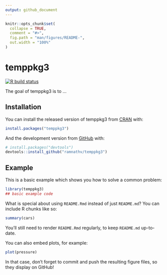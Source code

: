 ```yaml
---
output: github_document
---
```


<!-- README.md is generated from README.Rmd. Please edit that file -->

```r
knitr::opts_chunk$set(
  collapse = TRUE,
  comment = "#>",
  fig.path = "man/figures/README-",
  out.width = "100%"
)
```

# temppkg3

<!-- badges: start -->
[![R build status](https://github.com/ramnathv/temppkg3/workflows/R-CMD-check/badge.svg)](https://github.com/ramnathv/temppkg3/actions)
<!-- badges: end -->

The goal of temppkg3 is to ...

## Installation

You can install the released version of temppkg3 from [CRAN](https://CRAN.R-project.org) with:

``` r
install.packages("temppkg3")
```

And the development version from [GitHub](https://github.com/) with:

``` r
# install.packages("devtools")
devtools::install_github("ramnathv/temppkg3")
```
## Example

This is a basic example which shows you how to solve a common problem:

```r
library(temppkg3)
## basic example code
```

What is special about using `README.Rmd` instead of just `README.md`? You can include R chunks like so:

```r
summary(cars)
```

You'll still need to render `README.Rmd` regularly, to keep `README.md` up-to-date.

You can also embed plots, for example:

```r
plot(pressure)
```

In that case, don't forget to commit and push the resulting figure files, so they display on GitHub!
